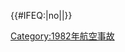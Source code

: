 {{航空事故
| year = 1982
| col1 = 
* 1月13日：'''[[佛羅里達航空90號班機空難|佛羅里達航空90號班機]]'''
* 1月23日：{{Link-en|世界航空30號班機事故|World Airways Flight 30|世界航空30號班機}}
* 2月6日：'''{{Link-en|1982年大韓民國空軍C-123運輸機墜機事件|February 1982 Korean Air Force C-123 accident|韓國空軍C-123運輸機}}'''
* 2月9日：[[日本航空350號班機空難|日本航空350號班機]]
* 3月11日：{{Link-en|維德勒航空933號班機空難|Widerøe Flight 933|維德勒航空933號班機}}
* 3月20日：{{Link-en|1982年加魯達航空福克F28空難|1982 Garuda Fokker F28 crash|加魯達航空福克F28空難}}
* 3月26日：{{Link-en|哥倫比亞洲際航空217號班機空難|Aeropesca Colombia Flight 217|哥倫比亞洲際航空217號班機}}
* 4月26日：'''[[中国民航3303号班机空难|中國民航3303號班機]]'''
* 6月6日：[[1982年英國皇家海軍誤擊陸軍直升機事故|英國陸軍XX377直升機]]'''
| col2 = 
* 6月12日：{{Link-en|1982年亞馬遜航空FH-227墜機事件|1982 TABA Fairchild FH-227 accident|亞馬遜航空FH-227型}}
* 6月21日：{{Link-en|印度航空403號班機空難|印度航空403號班機}}
* 6月24日：[[英國航空9號班機事故|英國航空9號班機]]
* 6月28日：'''[[蘇聯民航8641號班機空難|蘇聯民航8641號班機]]'''
* 7月6日：'''[[蘇聯民航411號班機空難|蘇聯民航411號班機]]'''
* 7月9日：'''[[泛美航空759號班機空難|泛美航空759號班機]]†'''
* 7月23日：[[阴阳魔界电影拍摄事故|陰陽魔界片場墜機事件]]
* 7月25日：[[中国民航2505号班机劫机事件|中国民航2505号班机]]
* 7月30日：[[1982年中国子爵号劫机事件|中国空军50258号客机]]
| col3 = 
* 8月11日：[[泛美航空830號班機爆炸事件|泛美航空830號班機]]
* 9月1日：{{Link-en|1982年厄瓜多爾鷹航DHC-4墜機事件|1982 Aerocondor DHC-4 Caribou accident|厄瓜多爾鷹航DHC-4型}}
* 9月13日：'''{{Link-en|西班達斯航空995號班機空難|Spantax Flight 995|西班達斯航空995號班機}}'''
* 9月17日：[[日本航空792號班機事故|日本航空792號班機]]
* 9月20日：[[张家口机场空中相撞]]
* 9月29日：[[蘇聯民航343號班機空難|蘇聯民航343號班機]]
* 12月9日：{{Link-en|智利北方航空304號班機空難|Aeronor Flight 304|智利北方航空304號班機}}
* 12月24日：[[中國民航2311號班機空難|中國民航2311號班機]]
}}<includeonly>{{#IFEQ:{{{cat}}}|no||[[Category:1982年航空事故]]}}</includeonly><noinclude>{{Documentation}}</noinclude>